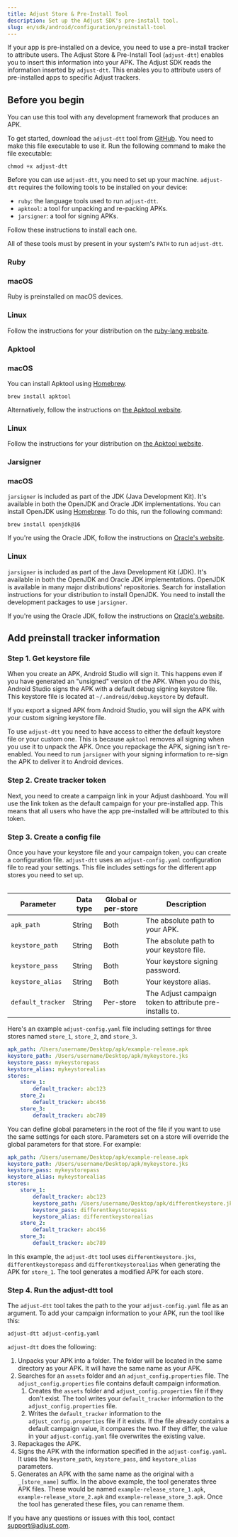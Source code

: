 ```yaml
---
title: Adjust Store & Pre-Install Tool
description: Set up the Adjust SDK's pre-install tool.
slug: en/sdk/android/configuration/preinstall-tool
---
```

 

If your app is pre-installed on a device, you need to use a pre-install tracker to attribute users. The Adjust Store & Pre-Install Tool (`adjust-dtt`) enables you to insert this information into your APK. The Adjust SDK reads the information inserted by `adjust-dtt`. This enables you to attribute users of pre-installed apps to specific Adjust trackers.

## Before you begin

<Callout type="note">

You can use this tool with any development framework that produces an APK.

</Callout>

To get started, download the `adjust-dtt` tool from [GitHub](https://github.com/adjust/android_sdk/blob/master/tools/adjust-dtt). You need to make this file executable to use it. Run the following command to make the file executable:

```console
chmod +x adjust-dtt
```

Before you can use `adjust-dtt`, you need to set up your machine. `adjust-dtt` requires the following tools to be installed on your device:

* `ruby`: the language tools used to run `adjust-dtt`.
* `apktool`: a tool for unpacking and re-packing APKs.
* `jarsigner`: a tool for signing APKs.

Follow these instructions to install each one.


<Callout type="important">

All of these tools must by present in your system's `PATH` to run `adjust-dtt`.

</Callout>

### Ruby

<Tabs>
<Tab sync="mac">

### macOS

Ruby is preinstalled on macOS devices.

</Tab>
<Tab sync="linux">

### Linux

Follow the instructions for your distribution on the [ruby-lang website](https://www.ruby-lang.org/en/documentation/installation/).

</Tab>
</Tabs>

###  Apktool


<Tabs>
<Tab sync="mac">

### macOS

You can install Apktool using [Homebrew](https://brew.sh/).

```console
brew install apktool
```

Alternatively, follow the instructions on [the Apktool website](https://ibotpeaches.github.io/Apktool/install/).

</Tab>
<Tab sync="linux">

### Linux

Follow the instructions for your distribution on [the Apktool website](https://ibotpeaches.github.io/Apktool/install/).

</Tab>
</Tabs>

### Jarsigner

<Tabs>
<Tab sync="mac">

### macOS

`jarsigner` is included as part of the <Abbr>JDK (Java Development Kit)</Abbr>. It's available in both the OpenJDK and Oracle JDK implementations. You can install OpenJDK using [Homebrew](https://brew.sh). To do this, run the following command:

```console
brew install openjdk@16
```

If you're using the Oracle JDK, follow the instructions on [Oracle's website](https://docs.oracle.com/en/java/javase/16/install/installation-jdk-macos.html#GUID-E8A251B6-D9A9-4276-ABC8-CC0DAD62EA33).

</Tab>
<Tab sync="linux">

### Linux

`jarsigner` is included as part of the Java Development Kit (JDK). It's available in both the OpenJDK and Oracle JDK implementations. OpenJDK is available in many major distributions' repositories. Search for installation instructions for your distribution to install OpenJDK. You need to install the development packages to use `jarsigner`.

If you're using the Oracle JDK, follow the instructions on [Oracle's website](https://docs.oracle.com/en/java/javase/16/install/installation-jdk-linux-platforms.html#GUID-737A84E4-2EFF-4D38-8E60-3E29D1B884B8).

</Tab>
</Tabs>

## Add preinstall tracker information

### Step 1. Get keystore file

When you create an APK, Android Studio will sign it. This happens even if you have generated an "unsigned" version of the APK. When you do this, Android Studio signs the APK with a default debug signing keystore file. This keystore file is located at `~/.android/debug.keystore` by default.

If you export a signed APK from Android Studio, you will sign the APK with your custom signing keystore file.

To use `adjust-dtt` you need to have access to either the default keystore file or your custom one. This is because `apktool` removes all signing when you use it to unpack the APK. Once you repackage the APK, signing isn't re-enabled. You need to run `jarsigner` with your signing information to re-sign the APK to deliver it to Android devices.

### Step 2. Create tracker token

Next, you need to create a campaign link in your Adjust dashboard. You will use the link token as the default campaign for your pre-installed app. This means that all users who have the app pre-installed will be attributed to this token.

### Step 3. Create a config file

Once you have your keystore file and your campaign token, you can create a configuration file. `adjust-dtt` uses an `adjust-config.yaml` configuration file to read your settings. This file includes settings for the different app stores you need to set up.

<Table>

| Parameter | Data type | Global or per-store | Description | 
| --- | --- | --- | --- |
| `apk_path` | String | Both | The absolute path to your APK. |
| `keystore_path` | String | Both | The absolute path to your keystore file. |
| `keystore_pass` | String | Both | Your keystore signing password. |
| `keystore_alias` |String | Both | Your keystore alias. |
| `default_tracker` | String | Per-store | The Adjust campaign token to attribute pre-installs to. |

</Table>

Here's an example `adjust-config.yaml` file including settings for three stores named `store_1`,  `store_2`, and `store_3`.

```yaml
apk_path: /Users/username/Desktop/apk/example-release.apk
keystore_path: /Users/username/Desktop/apk/mykeystore.jks
keystore_pass: mykeystorepass
keystore_alias: mykeystorealias
stores:
    store_1:
        default_tracker: abc123
    store_2:
        default_tracker: abc456
    store_3:
        default_tracker: abc789
```

You can define global parameters in the root of the file if you want to use the same settings for each store. Parameters set on a store will override the global parameters for that store. For example:

```yaml
apk_path: /Users/username/Desktop/apk/example-release.apk
keystore_path: /Users/username/Desktop/apk/mykeystore.jks
keystore_pass: mykeystorepass
keystore_alias: mykeystorealias
stores:
    store_1:
        default_tracker: abc123
        keystore_path: /Users/username/Desktop/apk/differentkeystore.jks
        keystore_pass: differentkeystorepass
        keystore_alias: differentkeystorealias
    store_2:
        default_tracker: abc456
    store_3:
        default_tracker: abc789
```

In this example, the `adjust-dtt` tool uses `differentkeystore.jks`, `differentkeystorepass` and `differentkeystorealias` when generating the APK for `store_1`. The tool generates a modified APK for each store.

### Step 4. Run the adjust-dtt tool

The `adjust-dtt` tool takes the path to the your `adjust-config.yaml` file as an argument. To add your campaign information to your APK, run the tool like this:

```console
adjust-dtt adjust-config.yaml
```

`adjust-dtt` does the following:

1. Unpacks your APK into a folder. The folder will be located in the same directory as your APK. It will have the same name as your APK.
2. Searches for an `assets` folder and an `adjust_config.properties` file. The `adjust_config.properties` file contains default campaign information.
   1. Creates the `assets` folder and `adjust_config.properties` file if they don't exist. The tool writes your `default_tracker` information to the `adjust_config.properties` file.
   2. Writes the `default_tracker` information to the `adjust_config.properties` file if it exists. If the file already contains a default campaign value, it compares the two. If they differ, the value in your `adjust-config.yaml` file overwrites the existing value.
3. Repackages the APK.
4. Signs the APK with the information specified in the `adjust-config.yaml`. It uses the `keystore_path`, `keystore_pass`, and `keystore_alias` parameters.
5. Generates an APK with the same name as the original with a `_[store_name]` suffix. In the above example, the tool generates three APK files. These would be named `example-release_store_1.apk`, `example-release_store_2.apk` and `example-release_store_3.apk`. Once the tool has generated these files, you can rename them.

If you have any questions or issues with this tool, contact support@adjust.com.

